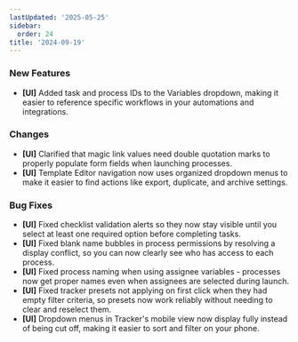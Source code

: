 ```yaml
---
lastUpdated: '2025-05-25'
sidebar:
  order: 24
title: '2024-09-19'
---
```


### New Features

- **[UI]** Added task and process IDs to the Variables dropdown, making it easier to reference specific workflows in your automations and integrations.

### Changes

- **[UI]** Clarified that magic link values need double quotation marks to properly populate form fields when launching processes.
- **[UI]** Template Editor navigation now uses organized dropdown menus to make it easier to find actions like export, duplicate, and archive settings.

### Bug Fixes

- **[UI]** Fixed checklist validation alerts so they now stay visible until you select at least one required option before completing tasks.
- **[UI]** Fixed blank name bubbles in process permissions by resolving a display conflict, so you can now clearly see who has access to each process.
- **[UI]** Fixed process naming when using assignee variables - processes now get proper names even when assignees are selected during launch.
- **[UI]** Fixed tracker presets not applying on first click when they had empty filter criteria, so presets now work reliably without needing to clear and reselect them.
- **[UI]** Dropdown menus in Tracker's mobile view now display fully instead of being cut off, making it easier to sort and filter on your phone.
